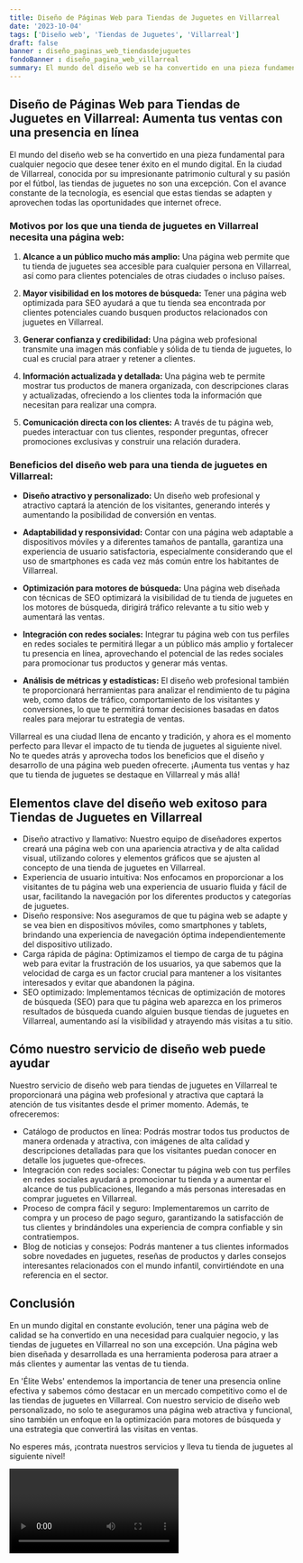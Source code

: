 ```yaml
---
title: Diseño de Páginas Web para Tiendas de Juguetes en Villarreal
date: '2023-10-04'
tags: ['Diseño web', 'Tiendas de Juguetes', 'Villarreal']
draft: false
banner : diseño_paginas_web_tiendasdejuguetes
fondoBanner : diseño_pagina_web_villarreal
summary: El mundo del diseño web se ha convertido en una pieza fundamental para cualquier negocio que desee tener éxito en el mundo digital. En la ciudad de Villarreal, conocida por su impresionante patrimonio cultural y su pasión por el fútbol, las tiendas de juguetes no son una excepción. Con el avance constante de la tecnología, es esencial que estas tiendas se adapten y aprovechen todas las oportunidades que internet ofrece.
---
```


## Diseño de Páginas Web para Tiendas de Juguetes en Villarreal: Aumenta tus ventas con una presencia en línea

El mundo del diseño web se ha convertido en una pieza fundamental para cualquier negocio que desee tener éxito en el mundo digital. En la ciudad de Villarreal, conocida por su impresionante patrimonio cultural y su pasión por el fútbol, las tiendas de juguetes no son una excepción. Con el avance constante de la tecnología, es esencial que estas tiendas se adapten y aprovechen todas las oportunidades que internet ofrece.

### Motivos por los que una tienda de juguetes en Villarreal necesita una página web:

1. **Alcance a un público mucho más amplio:** Una página web permite que tu tienda de juguetes sea accesible para cualquier persona en Villarreal, así como para clientes potenciales de otras ciudades o incluso países.

2. **Mayor visibilidad en los motores de búsqueda:** Tener una página web optimizada para SEO ayudará a que tu tienda sea encontrada por clientes potenciales cuando busquen productos relacionados con juguetes en Villarreal.

3. **Generar confianza y credibilidad:** Una página web profesional transmite una imagen más confiable y sólida de tu tienda de juguetes, lo cual es crucial para atraer y retener a clientes.

4. **Información actualizada y detallada:** Una página web te permite mostrar tus productos de manera organizada, con descripciones claras y actualizadas, ofreciendo a los clientes toda la información que necesitan para realizar una compra.

5. **Comunicación directa con los clientes:** A través de tu página web, puedes interactuar con tus clientes, responder preguntas, ofrecer promociones exclusivas y construir una relación duradera.

### Beneficios del diseño web para una tienda de juguetes en Villarreal:

- **Diseño atractivo y personalizado:** Un diseño web profesional y atractivo captará la atención de los visitantes, generando interés y aumentando la posibilidad de conversión en ventas.

- **Adaptabilidad y responsividad:** Contar con una página web adaptable a dispositivos móviles y a diferentes tamaños de pantalla, garantiza una experiencia de usuario satisfactoria, especialmente considerando que el uso de smartphones es cada vez más común entre los habitantes de Villarreal.

- **Optimización para motores de búsqueda:** Una página web diseñada con técnicas de SEO optimizará la visibilidad de tu tienda de juguetes en los motores de búsqueda, dirigirá tráfico relevante a tu sitio web y aumentará las ventas.

- **Integración con redes sociales:** Integrar tu página web con tus perfiles en redes sociales te permitirá llegar a un público más amplio y fortalecer tu presencia en línea, aprovechando el potencial de las redes sociales para promocionar tus productos y generar más ventas.

- **Análisis de métricas y estadísticas:** El diseño web profesional también te proporcionará herramientas para analizar el rendimiento de tu página web, como datos de tráfico, comportamiento de los visitantes y conversiones, lo que te permitirá tomar decisiones basadas en datos reales para mejorar tu estrategia de ventas.

Villarreal es una ciudad llena de encanto y tradición, y ahora es el momento perfecto para llevar el impacto de tu tienda de juguetes al siguiente nivel. No te quedes atrás y aprovecha todos los beneficios que el diseño y desarrollo de una página web pueden ofrecerte. ¡Aumenta tus ventas y haz que tu tienda de juguetes se destaque en Villarreal y más allá!

<GifSeo />

<Cta />

## Elementos clave del diseño web exitoso para Tiendas de Juguetes en Villarreal

- Diseño atractivo y llamativo: Nuestro equipo de diseñadores expertos creará una página web con una apariencia atractiva y de alta calidad visual, utilizando colores y elementos gráficos que se ajusten al concepto de una tienda de juguetes en Villarreal.
- Experiencia de usuario intuitiva: Nos enfocamos en proporcionar a los visitantes de tu página web una experiencia de usuario fluida y fácil de usar, facilitando la navegación por los diferentes productos y categorías de juguetes.
- Diseño responsive: Nos aseguramos de que tu página web se adapte y se vea bien en dispositivos móviles, como smartphones y tablets, brindando una experiencia de navegación óptima independientemente del dispositivo utilizado.
- Carga rápida de página: Optimizamos el tiempo de carga de tu página web para evitar la frustración de los usuarios, ya que sabemos que la velocidad de carga es un factor crucial para mantener a los visitantes interesados y evitar que abandonen la página.
- SEO optimizado: Implementamos técnicas de optimización de motores de búsqueda (SEO) para que tu página web aparezca en los primeros resultados de búsqueda cuando alguien busque tiendas de juguetes en Villarreal, aumentando así la visibilidad y atrayendo más visitas a tu sitio.

## Cómo nuestro servicio de diseño web puede ayudar

Nuestro servicio de diseño web para tiendas de juguetes en Villarreal te proporcionará una página web profesional y atractiva que captará la atención de tus visitantes desde el primer momento. Además, te ofreceremos:

- Catálogo de productos en línea: Podrás mostrar todos tus productos de manera ordenada y atractiva, con imágenes de alta calidad y descripciones detalladas para que los visitantes puedan conocer en detalle los juguetes que-ofreces.
- Integración con redes sociales: Conectar tu página web con tus perfiles en redes sociales ayudará a promocionar tu tienda y a aumentar el alcance de tus publicaciones, llegando a más personas interesadas en comprar juguetes en Villarreal.
- Proceso de compra fácil y seguro: Implementaremos un carrito de compra y un proceso de pago seguro, garantizando la satisfacción de tus clientes y brindándoles una experiencia de compra confiable y sin contratiempos.
- Blog de noticias y consejos: Podrás mantener a tus clientes informados sobre novedades en juguetes, reseñas de productos y darles consejos interesantes relacionados con el mundo infantil, convirtiéndote en una referencia en el sector.

## Conclusión

En un mundo digital en constante evolución, tener una página web de calidad se ha convertido en una necesidad para cualquier negocio, y las tiendas de juguetes en Villarreal no son una excepción. Una página web bien diseñada y desarrollada es una herramienta poderosa para atraer a más clientes y aumentar las ventas de tu tienda.

En 'Élite Webs' entendemos la importancia de tener una presencia online efectiva y sabemos cómo destacar en un mercado competitivo como el de las tiendas de juguetes en Villarreal. Con nuestro servicio de diseño web personalizado, no solo te aseguramos una página web atractiva y funcional, sino también un enfoque en la optimización para motores de búsqueda y una estrategia que convertirá las visitas en ventas.

No esperes más, ¡contrata nuestros servicios y lleva tu tienda de juguetes al siguiente nivel!

<Video />

<CtaBot job='Tiendas de Juguetes' city='Villarreal'/>

<Gmaps query='Villarreal+españa+maps' />